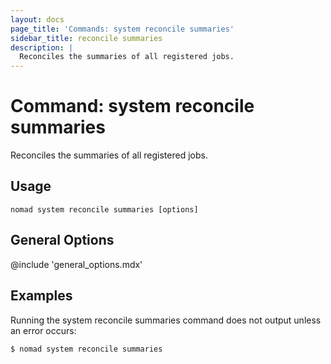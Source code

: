 ```yaml
---
layout: docs
page_title: 'Commands: system reconcile summaries'
sidebar_title: reconcile summaries
description: |
  Reconciles the summaries of all registered jobs.
---
```


# Command: system reconcile summaries

Reconciles the summaries of all registered jobs.

## Usage

```plaintext
nomad system reconcile summaries [options]
```

## General Options

@include 'general_options.mdx'

## Examples

Running the system reconcile summaries command does not output unless an error
occurs:

```shell
$ nomad system reconcile summaries
```
